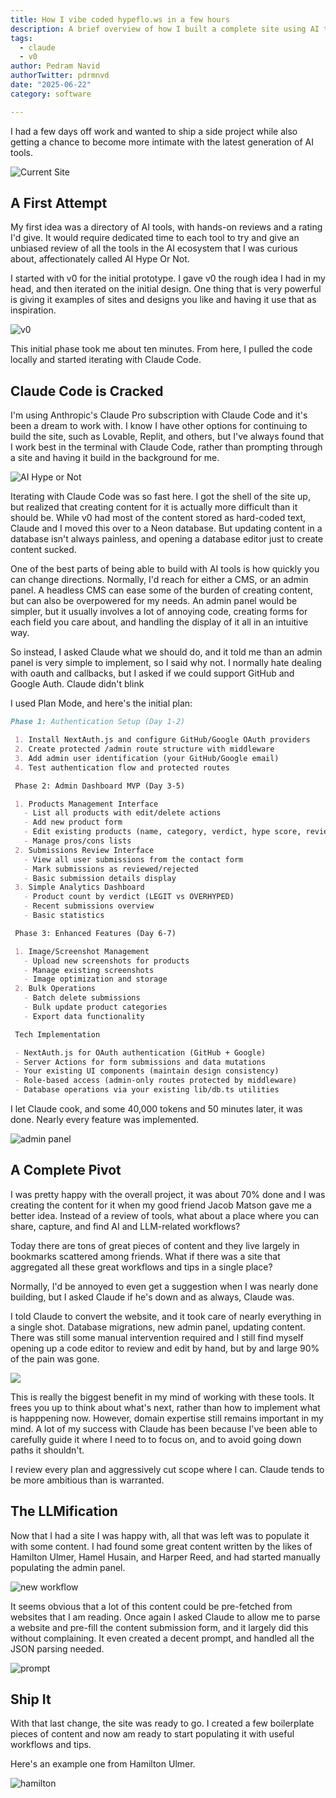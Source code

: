 ```yaml
---
title: How I vibe coded hypeflo.ws in a few hours
description: A brief overview of how I built a complete site using AI tools
tags:
  - claude
  - v0 
author: Pedram Navid
authorTwitter: pdrmnvd
date: "2025-06-22"
category: software

---
```


I had a few days off work and wanted to ship a side project while also getting a chance
to become more intimate with the latest generation of AI tools. 

![Current Site](../images/current_site.png)

## A First Attempt

My first idea was a directory of AI tools, with hands-on reviews and a rating I'd give. 
It would require dedicated time to each tool to try and give an unbiased review of all the 
tools in the AI ecosystem that I was curious about, affectionately called AI Hype Or Not.

I started with v0 for the initial prototype. I gave v0 the rough idea I had in my head, 
and then iterated on the initial design. One thing that is very powerful is giving it examples
of sites and designs you like and having it use that as inspiration. 


![v0](../images/v0.png)

This initial phase took me about ten minutes. From here, I pulled the code locally and started
iterating with Claude Code.

## Claude Code is Cracked

I'm using Anthropic's Claude Pro subscription with Claude Code and it's been a dream to work with.
I know I have other options for continuing to build the site, such as Lovable, Replit, and others,
but I've always found that I work best in the terminal with Claude Code, rather than prompting
through a site and having it build in the background for me.

![AI Hype or Not](../images/ai-hype-or-not.png)

Iterating with Claude Code was so fast here. I got the shell of the site up, but realized that
creating content for it is actually more difficult than it should be. While v0 had most of the content
stored as hard-coded text, Claude and I moved this over to a Neon database. But updating content
in a database isn't always painless, and opening a database editor just to create content sucked.

One of the best parts of being able to build with AI tools is how quickly you can change directions.
Normally, I'd reach for either a CMS, or an admin panel. A headless CMS can ease some of the burden
of creating content, but can also be overpowered for my needs. An admin panel would be simpler,
but it usually involves a lot of annoying code, creating forms for each field you care about,
and handling the display of it all in an intuitive way.

So instead, I asked Claude what we should do, and it told me than an admin panel is very simple to
implement, so I said why not. I normally hate dealing with oauth and callbacks, but I asked if we could
support GitHub and Google Auth. Claude didn't blink

I used Plan Mode, and here's the initial plan:

```markdown
Phase 1: Authentication Setup (Day 1-2)

 1. Install NextAuth.js and configure GitHub/Google OAuth providers
 2. Create protected /admin route structure with middleware
 3. Add admin user identification (your GitHub/Google email)
 4. Test authentication flow and protected routes

 Phase 2: Admin Dashboard MVP (Day 3-5)

 1. Products Management Interface
   - List all products with edit/delete actions
   - Add new product form
   - Edit existing products (name, category, verdict, hype score, review content)
   - Manage pros/cons lists
 2. Submissions Review Interface
   - View all user submissions from the contact form
   - Mark submissions as reviewed/rejected
   - Basic submission details display
 3. Simple Analytics Dashboard
   - Product count by verdict (LEGIT vs OVERHYPED)
   - Recent submissions overview
   - Basic statistics

 Phase 3: Enhanced Features (Day 6-7)

 1. Image/Screenshot Management
   - Upload new screenshots for products
   - Manage existing screenshots
   - Image optimization and storage
 2. Bulk Operations
   - Batch delete submissions
   - Bulk update product categories
   - Export data functionality

 Tech Implementation

 - NextAuth.js for OAuth authentication (GitHub + Google)
 - Server Actions for form submissions and data mutations
 - Your existing UI components (maintain design consistency)
 - Role-based access (admin-only routes protected by middleware)
 - Database operations via your existing lib/db.ts utilities
```

I let Claude cook, and some 40,000 tokens and 50 minutes later, it was done. Nearly every feature was
implemented. 

![admin panel](../images/admin-panel.png)

## A Complete Pivot

I was pretty happy with the overall project, it was about 70% done and I was creating the content 
for it when my good friend Jacob Matson gave me a better idea. Instead of a review of tools, what
about a place where you can share, capture, and find AI and LLM-related workflows? 

Today there are tons of great pieces of content and they live largely in bookmarks scattered among
friends. What if there was a site that aggregated all these great workflows and tips in a single place?

Normally, I'd be annoyed to even get a suggestion when I was nearly done building, but I asked Claude
if he's down and as always, Claude was. 

I told Claude to convert the website, and it took care of nearly everything in a single shot. Database
migrations, new admin panel, updating content. There was still some manual intervention required and
I still find myself opening up a code editor to review and edit by hand, but by and large 90% of the 
pain was gone.

![](../images/llm-workflows-pivot.png)

This is really the biggest benefit in my mind of working with these tools. It frees you up to think
about what's next, rather than how to implement what is happpening now. However, domain expertise 
still remains important in my mind. A lot of my success with Claude has been because I've been able
to carefully guide it where I need to to focus on, and to avoid going down paths it shouldn't. 

I review every plan and aggressively cut scope where I can. Claude tends to be more ambitious than is 
warranted.

## The LLMification 

Now that I had a site I was happy with, all that was left was to populate it with some content.
I had found some great content written by the likes of Hamilton Ulmer, Hamel Husain, and Harper 
Reed, and had started manually populating the admin panel. 

![new workflow](../images/new-workflow.png)

It seems obvious that a lot of this content could be pre-fetched from websites that I am reading. Once
again I asked Claude to allow me to parse a website and pre-fill the content submission form, and it
largely did this without complaining. It even created a decent prompt, and handled all the JSON parsing
needed. 

![prompt](../images/prompt.png)

## Ship It

With that last change, the site was ready to go. I created a few boilerplate pieces of content and now am 
ready to start populating it with useful workflows and tips.

Here's an example one from Hamilton Ulmer. 

![hamilton](../images/hamilton-workflows.png)


